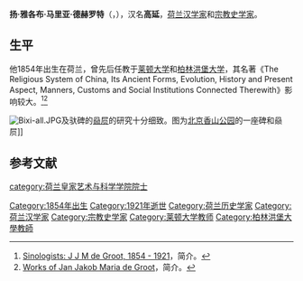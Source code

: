 {{Infobox person
| 前綴尊稱 = 
| 姓名 = 高延
| 後綴尊稱 = 
| 圖像 = Jan_Jakob_Maria_de_Groot.jpg
| 圖像大小 = 
| 圖像替代 = 
| 圖像說明 = 
| 原文名 = Jan Jakob Maria de Groot
| 語系 = 
| 本名 = 扬·雅各布·马里亚·德赫罗特
| 字 = 
| 號 = 
| 出生日期 = {{Birth date|1854|2|18}}
| 出生地 = {{flag|荷蘭}}[[南荷蘭省|南荷蘭省]][[斯希丹|斯希丹]]
| 受洗 = 
| 失蹤日期 = <!-- {{Disappeared date and age|YYYY|MM|DD|YYYY|MM|DD}}（失蹤日期寫在前面，出生在後） -->
| 失蹤地 = 
| 失蹤情況 = 
| 死亡日期 = {{Death date and age|1921|9|24|1854|2|18}}
| 死亡地 = {{flag|德國}}[[柏林|柏林]]
| 死因 = 
| 遺體發現地 = 
| 墓地 = 
| 墓地坐標 = <!-- {{Coord|LAT|LONG|display=inline}} -->
| 紀念建築 = 
| 居住地 = 
| 國籍 = 
| 籍貫 = <!-- （僅限部分地區人士使用） -->
| 別名 = 
| 種族 = 
| 語言 = 
| 公民權 = 
| 教育程度 = 
| 母校 = 
| 職業 = [[汉学家|汉学家]]<br />[[宗教史学家|宗教史学家]]
| 活躍時期 = 
| 僱主 = 
| 組織 = 
| 機構 = [[莱顿大学|莱顿大学]]教授<br>[[柏林洪堡大学|柏林洪堡大学]]教授
| 知名原因 = 
| 知名作品 = 
| 風格 = 
| 受影響於 = 
| 影響於 = 
| 家鄉 = 
| 薪金 = 
| 淨資產 = 
| 身高 = 
| 體重 = 
| 髮色 = 
| 瞳色 = 
| 三圍 = 
| 電視節目 = 
| 頭銜 = 
| 頭銜時期 = 
| 前任 = 
| 繼任 = 
| 政黨 = 
| 政治運動 = 
| 競爭者 = 
| 董事會 = 
| 宗教信仰 = 
| 宗派 = 
| 刑事起訴 = 
| 刑事處罰 = 
| 刑事狀況 = 
| 配偶 = 
| 伴侶 = 
| 子女 = 
| 父母 = 
| 親屬 = 
| 呼號 = 
| 獲獎 = 
| 簽名 = 
| 簽名大小 = 
| 簽名替代 = 
| module = {{Infobox Chinese | child = yes | c = 高延 | p = Gāo Yán | w = Kao<sup>1</sup> Yen<sup>2</sup> }}
| module2 = 
| module3 = 
| module4 = 
| module5 = 
| module6 = 
| 網站 = <!-- {{URL|www.example.com}} -->
| 腳註 = 
| 寬度 = 
}}
'''扬·雅各布·马里亚·德赫罗特'''（{{lang-nl|'''Jan Jakob Maria de Groot'''}}，{{bd|1854年|2月18日|1921年|9月24日}}），汉名'''高延'''，[[荷兰|荷兰]][[汉学家|汉学家]]和[[宗教史学家|宗教史学家]]。

== 生平 ==
他1854年出生在荷兰，曾先后任教于[[莱顿大学|莱顿大学]]和[[柏林洪堡大学|柏林洪堡大学]]，其名著《The Religious System of China, Its Ancient Forms, Evolution, History and Present Aspect, Manners, Customs and Social Institutions Connected Therewith》影响较大。<ref>[http://www.umass.edu/wsp/sinology/persons/degroot.html Sinologists: J J M de Groot, 1854 - 1921]，简介。</ref><ref>[http://www.archive.org/search.php?query=Jan%20Jakob%20Maria%20de%20Groot%20AND%20mediatype%3Atexts Works of Jan Jakob Maria de Groot]，简介。</ref>

[[File:Bixi-all.JPG|thumb]]及驮碑的[[赑屃|赑屃]]的研究十分细致。图为[[北京|北京]][[香山公园|香山公园]]的一座碑和赑屃]]
==参考文献==
{{Reflist}}

{{DEFAULTSORT:Groot, Jan Jakob Maria de}}
[[Category:1854年出生|Category:1854年出生]]
[[Category:1921年逝世|Category:1921年逝世]]
[[Category:荷兰历史学家|Category:荷兰历史学家]]
[[Category:荷兰汉学家|Category:荷兰汉学家]]
[[Category:宗教史学家|Category:宗教史学家]]
[[Category:莱顿大学教师|Category:莱顿大学教师]]
[[Category:柏林洪堡大學教師|Category:柏林洪堡大學教師]]
[[category:荷兰皇家艺术与科学学院院士|category:荷兰皇家艺术与科学学院院士]]
